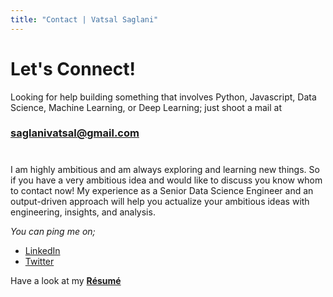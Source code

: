 ```yaml
---
title: "Contact | Vatsal Saglani"
---
```


# Let's Connect!

Looking for help building something that involves Python, Javascript, Data Science, Machine Learning, or Deep Learning; just shoot a mail at

### [saglanivatsal@gmail.com](mailto:saglanivatsal@gmail.com?subject=Let%27s%20Connect)

#

I am highly ambitious and am always exploring and learning new things. So if you have a very ambitious idea and would like to discuss you know whom to contact now! My experience as a Senior Data Science Engineer and an output-driven approach will help you actualize your ambitious ideas with engineering, insights, and analysis.

_You can ping me on;_

- [LinkedIn](https://www.linkedin.com/in/vatsalsaglani/)
- [Twitter](https://twitter.com/saglanivatsal)

Have a look at my **[Résumé](https://drive.google.com/file/d/1DE_1Y1eSAS1wiGBkEy3sP3FNkbpJ-CEe/view?usp=sharing)**
